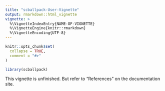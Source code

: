 ```yaml
---
title: "scballpack-User-Vignette"
output: rmarkdown::html_vignette
vignette: >
  %\VignetteIndexEntry{NAME-OF-VIGNETTE}
  %\VignetteEngine{knitr::rmarkdown}
  %\VignetteEncoding{UTF-8}
---
```


```r
knitr::opts_chunk$set(
  collapse = TRUE,
  comment = "#>"
)
```

```r
library(scballpack)
```
This vignette is unfinished. But refer to "References" on the documentation site.
